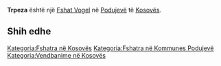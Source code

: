 {{Fshat në Kosovës
 | Emri                = Trpeza
| srp_N_name = Trpeza
| srp_N_FULL_NAME_RO = Trpeza
| srp_N_FULL_NAME_ND_RO = Trpeza
| srp_N_SORT_NAME_RG = TRPEZA
| srp_N_FULL_NAME_RG = Trpeza
| srp_N_FULL_NAME_ND_RG = Trpeza

 | Emri (Rasa dhanore) = 
 | Figura              = 
 | Shteti              = Kosovo
 | Komuna              = Podujevë
 | Kodi postar         = 
 | Sipërfaqja          = 

 | Popullsia           = 

 | Regj. i popullsisë  = 
 | Dend. e popullsisë  = 
 | Faqja zyrtare       = 
 <!--- Koordinatat ----> 
 | Gjerësia            = 42.857838
 | Gjatësia            = 21.306307
 | Lartësia            = 
}}
'''Trpeza''' është një [[Fshat Vogel]] në [[Podujevë]] të [[Kosovës]].

<!-- == Gjeografia == -->
<!-- == Historia == -->
<!-- == Demografia == -->
== Shih edhe ==
{{Komuna Podujevë}}
{{Kosovo-Administrata-Cung}}

[[Kategoria:Fshatra në Kosovës]]
[[Kategoria:Fshatra në Kommunes Podujevë]]
[[Kategoria:Vendbanime në Kosovës]]